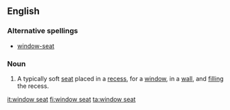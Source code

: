 ==English==
===Alternative spellings===
*[[window-seat]]
===Noun===
{{en-noun|sg=[[window]] [[seat]]}}
#A typically soft [[seat]] placed in a [[recess]], for a [[window]], in a [[wall]], and [[fill]]ing the recess.

[[it:window seat]]
[[fi:window seat]]
[[ta:window seat]]